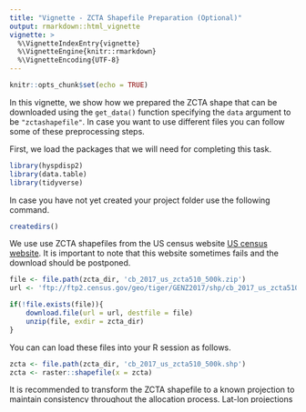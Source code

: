 ```yaml
---
title: "Vignette - ZCTA Shapefile Preparation (Optional)"
output: rmarkdown::html_vignette
vignette: >
  %\VignetteIndexEntry{vignette}
  %\VignetteEngine{knitr::rmarkdown}
  %\VignetteEncoding{UTF-8}
---
```


```r
knitr::opts_chunk$set(echo = TRUE)
```

In this vignette, we show how we prepared the ZCTA shape that can be downloaded using the `get_data()` function specifying the `data` argument to be `"zctashapefile"`. In case you want to use different files you can follow some of these preprocessing steps. 

First, we load the packages that we will need for completing this task. 

```r
library(hyspdisp2)
library(data.table)
library(tidyverse)
```

In case you have not yet created your project folder use the following command. 

```r
createdirs()
```

We use use ZCTA shapefiles from the US census website [US census website](http://www2.census.gov/geo/tiger/GENZ2017/shp/cb_2017_us_zcta510_500k.zip). It is important to note that this website sometimes fails and the download should be postponed. 

```r
file <- file.path(zcta_dir, 'cb_2017_us_zcta510_500k.zip')
url <- 'ftp://ftp2.census.gov/geo/tiger/GENZ2017/shp/cb_2017_us_zcta510_500k.zip'

if(!file.exists(file)){
    download.file(url = url, destfile = file)
    unzip(file, exdir = zcta_dir)
}
```

You can can load these files into your R session as follows. 

```r
zcta <- file.path(zcta_dir, 'cb_2017_us_zcta510_500k.shp')
zcta <- raster::shapefile(x = zcta)
```

It is recommended to transform the ZCTA shapefile to a known projection to maintain consistency throughout the allocation process. Lat-lon projections are preferred, such as the [North American Albers Equal Area Conic](https://epsg.io/102008):

```r
p4s <- "+proj=aea +lat_1=20 +lat_2=60 +lat_0=40 +lon_0=-96 +x_0=0 +y_0=0 +ellps=GRS80 +datum=NAD83 +units=m"
zcta <- sp::spTransform(x = zcta, CRSobj = p4s)
```

The ZCTA shape file should now be available in your environment. 

